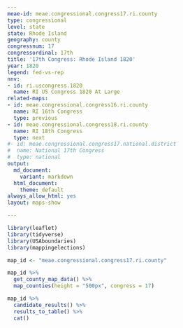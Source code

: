 ```yaml
---
meae-id: meae.congressional.congress17.ri.county
type: congressional
level: state
state: Rhode Island
geography: county
congressnum: 17
congressordinal: 17th
title: '17th Congress: Rhode Island 1820'
year: 1820
legend: fed-vs-rep
nnv:
- id: ri.uscongress.1820
  name: RI US Congress 1820 At Large
related-maps:
- id: meae.congressional.congress16.ri.county
  name: RI 16th Congress
  type: previous
- id: meae.congressional.congress18.ri.county
  name: RI 18th Congress
  type: next
#- id: meae.congressional.congress17.national.district
#  name: National 17th Congress
#  type: national
output:
  md_document:
    variant: markdown
  html_document:
    theme: default
always_allow_html: yes
layout: maps-show

---
```


```r
library(leaflet)
library(tidyverse)
library(USAboundaries)
library(mappingelections)

map_id <- "meae.congressional.congress17.ri.county"
```

<div class="map">

```r
map_id %>%
  get_county_map_data() %>%
  map_counties(height = "500px", congress = 17)
```

</div>

<div class="results-table">

```r
map_id %>%
  candidate_results() %>%
  results_to_table() %>%
  cat()
```

</div>
